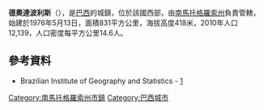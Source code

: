 {{coord|22|16|33|S|54|09|54|W|scale:30000|display=title}}

'''德奧達波利斯'''（{{lang-pt|Deodápolis}}），是[[巴西|巴西]]的城鎮，位於該國西部，由[[南馬托格羅索州|南馬托格羅索州]]負責管轄，始建於1976年5月13日，面積831平方公里，海拔高度418米，2010年人口12,139，人口密度每平方公里14.6人。

==參考資料==
* Brazilian Institute of Geography and Statistics - [https://web.archive.org/web/20070109005631/http://www.ibge.gov.br/cidadesat/default.php]

{{Brazil-geo-stub}}
{{南馬托格羅索州市鎮}}
[[Category:南馬托格羅索州市鎮|Category:南馬托格羅索州市鎮]]
[[Category:巴西城市|Category:巴西城市]]